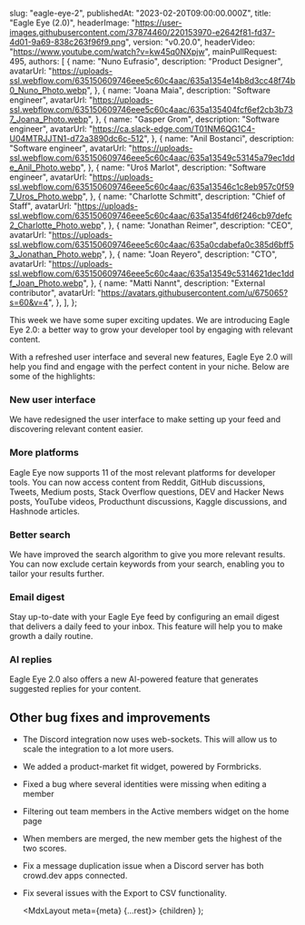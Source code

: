 
  slug: "eagle-eye-2",
  publishedAt: "2023-02-20T09:00:00.000Z",
  title: "Eagle Eye (2.0)",
  headerImage:
    "https://user-images.githubusercontent.com/37874460/220153970-e2642f81-fd37-4d01-9a69-838c263f96f9.png",
  version: "v0.20.0",
  headerVideo: "https://www.youtube.com/watch?v=kw45q0NXpjw",
  mainPullRequest: 495,
  authors: [
    {
      name: "Nuno Eufrasio",
      description: "Product Designer",
      avatarUrl:
        "https://uploads-ssl.webflow.com/635150609746eee5c60c4aac/635a1354e14b8d3cc48f74b0_Nuno_Photo.webp",
    },
    {
      name: "Joana Maia",
      description: "Software engineer",
      avatarUrl:
        "https://uploads-ssl.webflow.com/635150609746eee5c60c4aac/635a135404fcf6ef2cb3b737_Joana_Photo.webp",
    },
    {
      name: "Gasper Grom",
      description: "Software engineer",
      avatarUrl: "https://ca.slack-edge.com/T01NM6QG1C4-U04MTRJJTN1-d72a3890dc6c-512",
    },
    {
      name: "Anil Bostanci",
      description: "Software engineer",
      avatarUrl:
        "https://uploads-ssl.webflow.com/635150609746eee5c60c4aac/635a13549c53145a79ec1dde_Anil_Photo.webp",
    },
    {
      name: "Uroš Marlot",
      description: "Software engineer",
      avatarUrl:
        "https://uploads-ssl.webflow.com/635150609746eee5c60c4aac/635a13546c1c8eb957c0f597_Uros_Photo.webp",
    },
    {
      name: "Charlotte Schmitt",
      description: "Chief of Staff",
      avatarUrl:
        "https://uploads-ssl.webflow.com/635150609746eee5c60c4aac/635a1354fd6f246cb97defc2_Charlotte_Photo.webp",
    },
    {
      name: "Jonathan Reimer",
      description: "CEO",
      avatarUrl:
        "https://uploads-ssl.webflow.com/635150609746eee5c60c4aac/635a0cdabefa0c385d6bff53_Jonathan_Photo.webp",
    },
    {
      name: "Joan Reyero",
      description: "CTO",
      avatarUrl:
        "https://uploads-ssl.webflow.com/635150609746eee5c60c4aac/635a13549c5314621dec1ddf_Joan_Photo.webp",
    },
    {
      name: "Matti Nannt",
      description: "External contributor",
      avatarUrl: "https://avatars.githubusercontent.com/u/675065?s=60&v=4",
    },
  ],
};

This week we have some super exciting updates. We are introducing Eagle Eye 2.0: a better way to grow your developer tool by engaging with relevant content.

With a refreshed user interface and several new features, Eagle Eye 2.0 will help you find and engage with the perfect content in your niche. Below are some of the highlights:

### New user interface

We have redesigned the user interface to make setting up your feed and discovering relevant content easier.

### More platforms

Eagle Eye now supports 11 of the most relevant platforms for developer tools. You can now access content from Reddit, GitHub discussions, Tweets, Medium posts, Stack Overflow questions, DEV and Hacker News posts, YouTube videos, Producthunt discussions, Kaggle discussions, and Hashnode articles.

### Better search

We have improved the search algorithm to give you more relevant results. You can now exclude certain keywords from your search, enabling you to tailor your results further.

### Email digest

Stay up-to-date with your Eagle Eye feed by configuring an email digest that delivers a daily feed to your inbox. This feature will help you to make growth a daily routine.

<CenteredImage
  src="https://user-images.githubusercontent.com/37874460/220158597-7178802e-eef9-493c-a7d8-ac39a9040945.png"
  maxWidth="50%"
/>

### AI replies

Eagle Eye 2.0 also offers a new AI-powered feature that generates suggested replies for your content.

<VideoPlayer url="https://www.youtube.com/watch?v=Mxql2iMoO7w" />

## Other bug fixes and improvements

- The Discord integration now uses web-sockets. This will allow us to scale the integration to a lot more users. <PullRequest number="486" />
- We added a product-market fit widget, powered by Formbricks. <PullRequest number="467" />
- Fixed a bug where several identities were missing when editing a member <PullRequest number="543"/>
- Filtering out team members in the Active members widget on the home page <PullRequest number="541" />
- When members are merged, the new member gets the highest of the two scores. <PullRequest number="542" />
- Fix a message duplication issue when a Discord server has both crowd.dev apps connected. <PullRequest number="538" />
- Fix several issues with the Export to CSV functionality. <PullRequest number="533"/>

  <MdxLayout meta={meta} {...rest}>
    {children}
  </MdxLayout>
);
